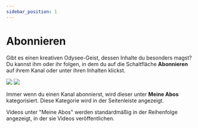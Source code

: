 ```yaml
---
sidebar_position: 1
---
```


# Abonnieren

Gibt es einen kreativen Odysee-Geist, dessen Inhalte du besonders magst? Du kannst ihm oder ihr folgen, in dem du auf die Schaltfläche **Abonnieren** auf ihrem Kanal oder unter ihren Inhalten klickst. 

![](/img/de/channel_page_subscribe_arrow_desktop_dark.png#dark)
![](/img/de/channel_page_subscribe_arrow_desktop_light.png#light)

Immer wenn du einen Kanal abonnierst, wird dieser unter **Meine Abos** kategorisiert. Diese Kategorie wird in der Seitenleiste angezeigt.

Videos unter "Meine Abos" werden standardmäßig in der Reihenfolge angezeigt, in der sie Videos veröffentlichen. 
